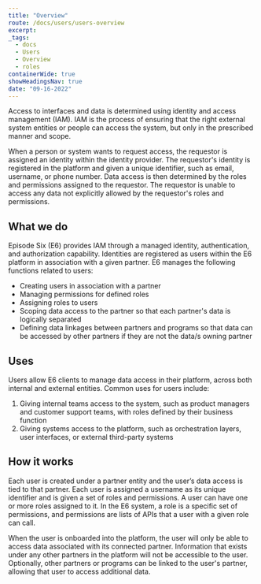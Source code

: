 ```yaml
---
title: "Overview"
route: /docs/users/users-overview
excerpt:
_tags:
  - docs
  - Users
  - Overview
  - roles
containerWide: true
showHeadingsNav: true
date: "09-16-2022"
---
```


Access to interfaces and data is determined using identity and access management (IAM). IAM is the process of ensuring that the right external system entities or people can access the system, but only in the prescribed manner and scope.

When a person or system wants to request access, the requestor is assigned an identity within the identity provider. The requestor's identity is registered in the platform and given a unique identifier, such as email, username, or phone number. Data access is then determined by the roles and permissions assigned to the requestor. The requestor is unable to access any data not explicitly allowed by the requestor's roles and permissions.

## What we do

Episode Six (E6) provides IAM through a managed identity, authentication, and authorization capability. Identities are registered as users within the E6 platform in association with a given partner. E6 manages the following functions related to users:

- Creating users in association with a partner
- Managing permissions for defined roles
- Assigning roles to users
- Scoping data access to the partner so that each partner's data is logically separated
- Defining data linkages between partners and programs so that data can be accessed by other partners if they are not the data/s owning partner

## Uses

Users allow E6 clients to manage data access in their platform, across both internal and external entities. Common uses for users include:

1. Giving internal teams access to the system, such as product managers and customer support teams, with roles defined by their business function
2. Giving systems access to the platform, such as orchestration layers, user interfaces, or external third-party systems

## How it works

Each user is created under a partner entity and the user’s data access is tied to that partner. Each user is assigned a username as its unique identifier and is given a set of roles and permissions. A user can have one or more roles assigned to it. In the E6 system, a role is a specific set of permissions, and permissions are lists of APIs that a user with a given role can call.

When the user is onboarded into the platform, the user will only be able to access data associated with its connected partner. Information that exists under any other partners in the platform will not be accessible to the user. Optionally, other partners or programs can be linked to the user's partner, allowing that user to access additional data.